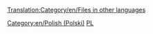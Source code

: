 [[Translation:Category/en/Files in other languages]]

{{en/Bilingual box| Pl
| Ta strona jest indeks dla wielu '''plików w języku polskim''' w OpenTTD Wiki.
| ''This page provides an index for a wide range of '''files in Polish''' in OpenTTD Wiki.''}}


[[Category:en/Polish (Polski)]][[Category:en/Files in other languages|PL]]